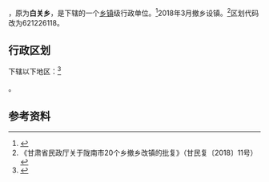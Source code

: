 {{中国乡级行政区|62/12/26/222/000}}

'''{{PAGENAMEBASE}}'''，原为'''白关乡'''，是{{PRC admin/fullname|62/12/26/222/000|3}}下辖的一个[[乡镇|乡镇]]级行政单位。<ref>{{PRC admin/ref sgc|{{PRC admin/parent|62/12/26/222/000}}}}</ref>2018年3月撤乡设镇。<ref>《甘肃省民政厅关于陇南市20个乡撤乡改镇的批复》（甘民复〔2018〕11号）</ref>区划代码改为621226118。

== 行政区划 ==
{{PAGENAMEBASE}}下辖以下地区：<ref>{{PRC admin/ref sgc|62/12/26/222/000}}</ref>

{{PRC admin/children|62/12/26/222/000}}。

== 参考资料 ==

{{reflist}}

{{行政区划小作品}}
{{PRC admin/navcat|62/12/26/222/000}}